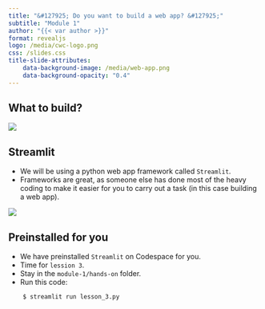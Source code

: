 ```yaml
---
title: "&#127925; Do you want to build a web app? &#127925;"
subtitle: "Module 1"
author: "{{< var author >}}"
format: revealjs
logo: /media/cwc-logo.png
css: /slides.css
title-slide-attributes:
    data-background-image: /media/web-app.png
    data-background-opacity: "0.4"
---
```



## What to build?

![](/media/egfr-web-app.png){ fig-align="center" width="max" height="max"}

## Streamlit

* We will be using a python web app framework called `Streamlit`.
* Frameworks are great, as someone else has done most of the heavy coding to make it easier for you to carry out a task (in this case building a web app).

![](/media/streamlit.png){fig-align="center"}

## Preinstalled for you {background-image="/media/computer-and-phone.png" background-opacity="0.3"}

* We have preinstalled `Streamlit` on Codespace for you.
* Time for `lession 3`.
* Stay in the `module-1/hands-on` folder.
* Run this code:

<div class="terminal-border">
        $ streamlit run lesson_3.py
</div>